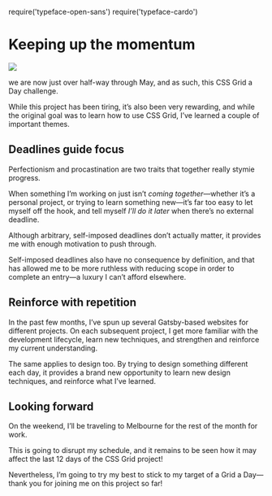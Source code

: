 require('typeface-open-sans')
require('typeface-cardo')

<div className={Layout.container}>

<div className={Layout.header}>

Keeping up the momentum
=======================

</div>

<div className={Layout.photo}><img src={Hero}/></div>

<div className={Layout.content}><p><span className="sc">we are now</span> just over half-way through May, and as such, this CSS Grid a Day challenge.</p>

While this project has been tiring, it’s also been very rewarding, and while the original goal was to learn how to use CSS Grid, I’ve learned a couple of important themes.

Deadlines guide focus
----------------------

Perfectionism and procastination are two traits that together really stymie progress.

When something I’m working on just isn’t *coming together*—whether it’s a personal project, or trying to learn something new—it’s far too easy to let myself off the hook, and tell myself *I’ll do it later* when there’s no external deadline.

Although arbitrary, self-imposed deadlines don’t actually matter, it provides me with enough motivation to push through.

Self-imposed deadlines also have no consequence by definition, and that has allowed me to be more ruthless with reducing scope in order to complete an entry—a luxury I can’t afford elsewhere.

Reinforce with repetition
-------------------------

In the past few months, I’ve spun up several Gatsby-based websites for different projects. On each subsequent project, I get more familiar with the development lifecycle, learn new techniques, and strengthen and reinforce my current understanding.

The same applies to design too. By trying to design something different each day, it provides a brand new opportunity to learn new design techniques, and reinforce what I’ve learned.

Looking forward
---------------

On the weekend, I’ll be traveling to Melbourne for the rest of the month for work. 

This is going to disrupt my  schedule, and it remains to be seen how it may affect the last 12 days of the CSS Grid project!

Nevertheless, I’m going to try my best to stick to my target of a Grid a Day—thank you for joining me on this project so far!

</div>
</div>
